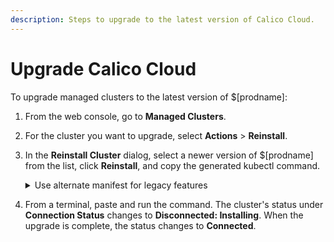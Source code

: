 ```yaml
---
description: Steps to upgrade to the latest version of Calico Cloud.
---
```


# Upgrade Calico Cloud

To upgrade managed clusters to the latest version of $[prodname]:

1. From the web console, go to **Managed Clusters**.
1. For the cluster you want to upgrade, select **Actions** > **Reinstall**.
1. In the **Reinstall Cluster** dialog, select a newer version of $[prodname] from the list, click **Reinstall**, and copy the generated kubectl command.
   <details>
     <summary>Use alternate manifest for legacy features</summary>

     The Image Assurance, Container Threat Detection, and Compliance Reports features were removed for new users in Calico Cloud 21.1.0.
     Legacy users of those features can continue to use a deprecated version until the features are completely removed in a future release.

     To continue using these features, modify the generated command by replacing **two instances** of `deploy.yaml` with `deploy-with-container-security.yaml`.
     This change gives you a manifest with all three legacy features enabled.
     You cannot enable or disable these features individually.

     ```bash title="Example of generated kubectl command with alternate manifest"
     kubectl apply -f https://installer.calicocloud.io/manifests/cc-operator/latest/deploy-with-container-security.yaml && curl -H "Authorization: Bearer ..." "https://www.calicocloud.io/api/managed-cluster/deploy-with-container-security.yaml?version=$[cloudUserVersion]" | kubectl apply -f -
     ```
   </details>

1. From a terminal, paste and run the command.
   The cluster's status under **Connection Status** changes to **Disconnected: Installing**.
   When the upgrade is complete, the status changes to **Connected**.





